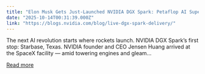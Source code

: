```yaml
---
title: "Elon Musk Gets Just-Launched NVIDIA DGX Spark: Petaflop AI Supercomputer Lands at SpaceX"
date: "2025-10-14T00:31:39.000Z"
link: "https://blogs.nvidia.com/blog/live-dgx-spark-delivery/"
---
```


The next AI revolution starts where rockets launch. NVIDIA DGX Spark’s first stop: Starbase, Texas. NVIDIA founder and CEO Jensen Huang arrived at the SpaceX facility — amid towering engines and gleam...

[Read more](https://blogs.nvidia.com/blog/live-dgx-spark-delivery/)
